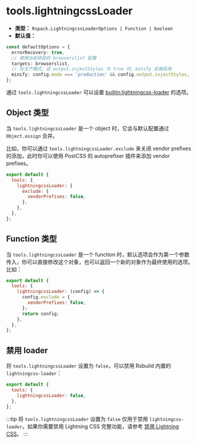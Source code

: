 # tools.lightningcssLoader

- **类型：** `Rspack.LightningcssLoaderOptions | Function | boolean`
- **默认值：**

```ts
const defaultOptions = {
  errorRecovery: true,
  // 使用当前项目的 browserslist 配置
  targets: browserslist,
  // 在生产模式，且 output.injectStyles 为 true 时，minify 会被启用
  minify: config.mode === 'production' && config.output.injectStyles,
};
```

通过 `tools.lightningcssLoader` 可以设置 [builtin:lightningcss-loader](https://rspack.dev/guide/features/builtin-lightningcss-loader) 的选项。

## Object 类型

当 `tools.lightningcssLoader` 是一个 object 时，它会与默认配置通过 `Object.assign` 合并。

比如，你可以通过 `tools.lightningcssLoader.exclude` 来关闭 vendor prefixes 的添加，此时你可以使用 PostCSS 的 autoprefixer 插件来添加 vendor prefixes。

```js
export default {
  tools: {
    lightningcssLoader: {
      exclude: {
        vendorPrefixes: false,
      },
    },
  },
};
```

## Function 类型

当 `tools.lightningcssLoader` 是一个 function 时，默认选项会作为第一个参数传入，你可以直接修改这个对象，也可以返回一个新的对象作为最终使用的选项。比如：

```js
export default {
  tools: {
    lightningcssLoader: (config) => {
      config.exclude = {
        vendorPrefixes: false,
      };
      return config;
    },
  },
};
```

## 禁用 loader

将 `tools.lightningcssLoader` 设置为 `false`，可以禁用 Rsbuild 内置的 `lightningcss-loader`：

```js
export default {
  tools: {
    lightningcssLoader: false,
  },
};
```

:::tip
将 `tools.lightningcssLoader` 设置为 `false` 仅用于禁用 `lightningcss-loader`。如果你需要禁用 Lightning CSS 完整功能，请参考 [禁用 Lightning CSS](/guide/styling/css-usage#禁用-lightning-css)。
:::
